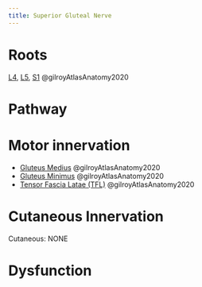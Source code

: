 ```yaml
---
title: Superior Gluteal Nerve
---
```



# Roots

[L4]({{< var ref-nerve-root.l4 >}}), [L5]({{< var ref-nerve-root.l5 >}}), [S1]({{< var ref-nerve-root.s1 >}}) @gilroyAtlasAnatomy2020 

# Pathway

# Motor innervation
- [Gluteus Medius]({{< var ref-gluteus-medius.path >}}) @gilroyAtlasAnatomy2020
- [Gluteus Minimus]({{< var ref-gluteus-minimus.path >}}) @gilroyAtlasAnatomy2020
- [Tensor Fascia Latae (TFL)]({{< var ref-tensor-fascia-latae.path >}}) @gilroyAtlasAnatomy2020 






# Cutaneous Innervation
Cutaneous: NONE

# Dysfunction